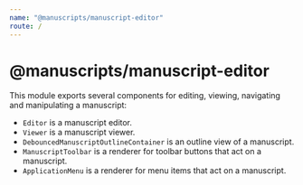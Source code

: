 ---
name: "@manuscripts/manuscript-editor"
route: /
---

# @manuscripts/manuscript-editor

This module exports several components for editing, viewing, navigating and manipulating a manuscript: 

* `Editor` is a manuscript editor.
* `Viewer` is a manuscript viewer.
* `DebouncedManuscriptOutlineContainer` is an outline view of a manuscript.
* `ManuscriptToolbar` is a renderer for toolbar buttons that act on a manuscript.
* `ApplicationMenu` is a renderer for menu items that act on a manuscript.
